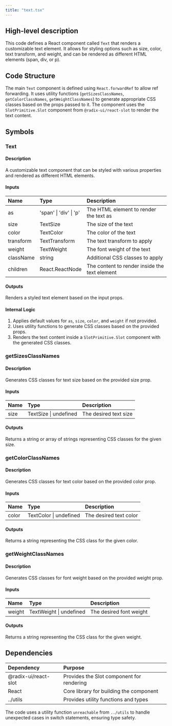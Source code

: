```yaml
---
title: "text.tsx"
---
```


## High-level description
This code defines a React component called `Text` that renders a customizable text element. It allows for styling options such as size, color, text transform, and weight, and can be rendered as different HTML elements (span, div, or p).

## Code Structure
The main `Text` component is defined using `React.forwardRef` to allow ref forwarding. It uses utility functions (`getSizesClassNames`, `getColorClassNames`, `getWeightClassNames`) to generate appropriate CSS classes based on the props passed to it. The component uses the `SlotPrimitive.Slot` component from `@radix-ui/react-slot` to render the text content.

## Symbols

### Text
#### Description
A customizable text component that can be styled with various properties and rendered as different HTML elements.

#### Inputs
| Name | Type | Description |
|:-----|:-----|:------------|
| as | 'span' \| 'div' \| 'p' | The HTML element to render the text as |
| size | TextSize | The size of the text |
| color | TextColor | The color of the text |
| transform | TextTransform | The text transform to apply |
| weight | TextWeight | The font weight of the text |
| className | string | Additional CSS classes to apply |
| children | React.ReactNode | The content to render inside the text element |

#### Outputs
Renders a styled text element based on the input props.

#### Internal Logic
1. Applies default values for `as`, `size`, `color`, and `weight` if not provided.
2. Uses utility functions to generate CSS classes based on the provided props.
3. Renders the text content inside a `SlotPrimitive.Slot` component with the generated CSS classes.

### getSizesClassNames
#### Description
Generates CSS classes for text size based on the provided size prop.

#### Inputs
| Name | Type | Description |
|:-----|:-----|:------------|
| size | TextSize \| undefined | The desired text size |

#### Outputs
Returns a string or array of strings representing CSS classes for the given size.

### getColorClassNames
#### Description
Generates CSS classes for text color based on the provided color prop.

#### Inputs
| Name | Type | Description |
|:-----|:-----|:------------|
| color | TextColor \| undefined | The desired text color |

#### Outputs
Returns a string representing the CSS class for the given color.

### getWeightClassNames
#### Description
Generates CSS classes for font weight based on the provided weight prop.

#### Inputs
| Name | Type | Description |
|:-----|:-----|:------------|
| weight | TextWeight \| undefined | The desired font weight |

#### Outputs
Returns a string representing the CSS class for the given weight.

## Dependencies
| Dependency | Purpose |
|:-----------|:--------|
| @radix-ui/react-slot | Provides the Slot component for rendering |
| React | Core library for building the component |
| ../utils | Provides utility functions and types |

The code uses a utility function `unreachable` from `../utils` to handle unexpected cases in switch statements, ensuring type safety.